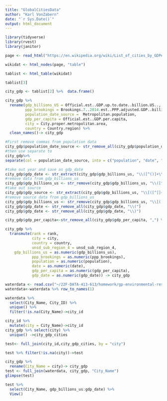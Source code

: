 ```yaml
---
title: "GlobalCitiesData"
author: "Karl VonZabern"
date: "`r Sys.Date()`"
output: html_document
---
```

```r
library(tidyverse)
library(rvest)
library(janitor)
```

```r
page <- read_html("https://en.wikipedia.org/wiki/List_of_cities_by_GDP#Cities_(metropolitan_areas)_by_percentage_of_national_GDP")

wikidat <- html_nodes(page, "table")

tablist <- html_table(wikidat)
```

```r
tablist[3]

city_gdp <- tablist[2] %>%  data.frame()
```

```r
city_gdp %>% 
  rename(gdp_billions_US = Official.est..GDP.up.to.date..billion.US..,
         ppp_brookings = Brookings.7..2014.est..PPP.adjusted.GDP..billion.US..,
         population_date_source =  Metropolitan.population,
         gdp_per_capita = Official.est..GDP.per.capita,
         city = City.proper.metropolitan.area,
         country = Country.region) %>% 
  clean_names()-> city_gdp
```


```r
#First remove commas from population data
city_gdp$population_date_source <- str_remove_all(city_gdp$population_date_source, ",")
#then use separate to 
city_gdp%>% 
separate(col = population_date_source, into = c("population", "date", "source"))-> city_gdp

#take out year and save as gdp_date
city_gdp$gdp_date <- str_extract(city_gdp$gdp_billions_us, "\\([^()]+\\)")
#remove data from gdp_billions_us
city_gdp$gdp_billions_us <- str_remove(city_gdp$gdp_billions_us, "\\([^()]+\\)")
#take out source
city_gdp$gdp_source <- str_extract(city_gdp$gdp_billions_us, "\\[([^]]+)\\].*")
#remove source data from gdp_billions_us
city_gdp$gdp_billions_us <- str_remove(city_gdp$gdp_billions_us, "\\[([^]]+)\\].*") %>% str_trim()
city_gdp$gdp_date <- str_remove_all(city_gdp$gdp_date, "\\(")
city_gdp$gdp_date <- str_remove_all(city_gdp$gdp_date, "\\)")
```
```r
city_gdp$gdp_per_capita<-str_remove_all(city_gdp$gdp_per_capita, ",") %>% as.numeric()

city_gdp %>% 
  transmute(rank = rank,
            city = city,
            country = country,
            unsd_sub_region_4 = unsd_sub_region_4,
    gdp_billions_us = as.numeric(gdp_billions_us), 
            ppp_brookings = as.numeric(ppp_brookings),
            population = as.numeric(population),
            date = as.numeric(date), 
            gdp_per_capita = as.numeric(gdp_per_capita), 
            gdp_date = as.numeric(gdp_date)) -> city_gdp
```
```r
waterdata <- read.csv("~/22F-DATA-413-613/homework/gp-environmental-research/data/waterdata.csv", header=FALSE)
waterdata<-waterdata %>% row_to_names(1)

waterdata %>% 
  select(City_Name, City_ID) %>% 
  unique() %>% 
  filter(!is.na(City_Name)->city_id

city_id %>% 
  mutate(city = City_Name)->city_id
city_gdp %>% select(city) %>% 
  unique() ->city_gdp_cities

test<- full_join(city_id,city_gdp_cities, by = "city")

test %>% filter(!is.na(city))->test

city_gdp %>% 
  rename(City_Name = city)-> city_gdp
test <- full_join(waterdata, city_gdp, "City_Name")
glimpse(test)
```
```r

test %>% 
  select(City_Name, gdp_billions_us:gdp_date) %>% 
  View()
```

